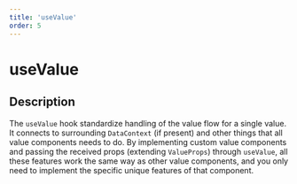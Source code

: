 ```yaml
---
title: 'useValue'
order: 5
---
```


# useValue

## Description

The `useValue` hook standardize handling of the value flow for a single value. It connects to surrounding `DataContext` (if present) and other things that all value components needs to do. By implementing custom value components and passing the received props (extending `ValueProps`) through `useValue`, all these features work the same way as other value components, and you only need to implement the specific unique features of that component.
